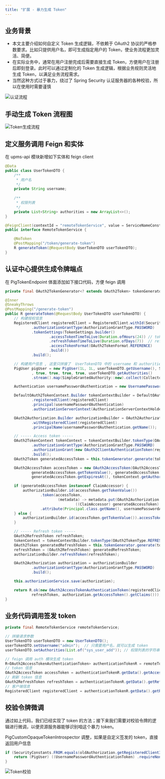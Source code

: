```yaml
---
title: "扩展 - 暴力生成 Token"
---
```


## 业务背景

- 本文主要介绍如何自定义 Token 生成逻辑，<Warning>不依赖于 OAuth2 协议的严格参数要求</Warning>。比如只提供用户名，即可生成指定用户的 Token，使业务流程更加灵活、简便。
- 在实际业务中，通常在用户注册完成后需要直接生成 Token，方便用户在注册后即刻登录。此时可以通过定制化的 Token 生成逻辑，根据业务规则灵活地生成 Token，以满足业务流程需求。
- <Warning>当然这种方式过于暴力，绕过了 Spring Security 认证服务器的各种校验，所以在使用时需要谨慎</Warning>

![认证流程](/images/1730361988944-f5096ea3-2917-4fd9-a7d4-503f2855a193.png)

## 手动生成 Token 流程图

![Token生成流程](https://minio.pigx.top/oss/202305/1683870985.jpeg)

## 定义服务调用 Feign 和实体

在 upms-api 模块新增如下实体和 feign client

```java
@Data
public class UserTokenDTO {
    /**
     * 用户名
     */
    private String username;
    
    /**
     * 权限列表
     */
    private List<String> authorities = new ArrayList<>();
}
```

```java
@FeignClient(contextId = "remoteTokenService", value = ServiceNameConstants.AUTH_SERVICE)
public interface RemoteTokenService {

    @NoToken
    @PostMapping("/token/generate-token")
    R generateToken(@RequestBody UserTokenDTO userTokenDTO);
}
```

## 认证中心提供生成令牌端点

在 PigTokenEndpoint 体面添加如下接口代码，方便 feign 调用

```java
private final OAuth2TokenGenerator<? extends OAuth2Token> tokenGenerator;

@Inner
@SneakyThrows
@PostMapping("/generate-token")
public R generateToken(@RequestBody UserTokenDTO userTokenDTO) {
    // 构建授权信息
    RegisteredClient registeredClient = RegisteredClient.withId(SecurityConstants.FROM).clientId(SecurityConstants.FROM)
            .authorizationGrantType(AuthorizationGrantType.PASSWORD)
            .tokenSettings(TokenSettings.builder()
                    .accessTokenTimeToLive(Duration.ofHours(24)) // token 有效期 24 小时
                    .refreshTokenTimeToLive(Duration.ofDays(7))  // refresh token 有效期 7 天
                    .accessTokenFormat(OAuth2TokenFormat.REFERENCE)
                    .build())
            .build();

    // 构建用户信息 , 这里只拼接了  UserTokenDTO 中的 username 和 authorities，其他字段写死，可以自行场地；
    PigUser pigUser = new PigUser(1L, 1L, userTokenDTO.getUsername(), StrUtil.EMPTY, StrUtil.EMPTY
            , true, true, true, true, userTokenDTO.getAuthorities()
            .stream().map(SimpleGrantedAuthority::new).collect(Collectors.toList()));

    Authentication usernamePasswordAuthentication = new UsernamePasswordAuthenticationToken(pigUser, StrUtil.EMPTY);

    DefaultOAuth2TokenContext.Builder tokenContextBuilder = DefaultOAuth2TokenContext.builder()
            .registeredClient(registeredClient)
            .principal(usernamePasswordAuthentication)
            .authorizationServerContext(AuthorizationServerContextHolder.getContext());

    OAuth2Authorization.Builder authorizationBuilder = OAuth2Authorization
            .withRegisteredClient(registeredClient)
            .principalName(usernamePasswordAuthentication.getName());

    // ----- Access token -----
    OAuth2TokenContext tokenContext = tokenContextBuilder.tokenType(OAuth2TokenType.ACCESS_TOKEN)
            .authorizationGrantType(AuthorizationGrantType.PASSWORD)
            .authorizationGrant(new OAuth2ClientAuthenticationToken(registeredClient, ClientAuthenticationMethod.CLIENT_SECRET_BASIC, null))
            .build();
    OAuth2Token generatedAccessToken = this.tokenGenerator.generate(tokenContext);

    OAuth2AccessToken accessToken = new OAuth2AccessToken(OAuth2AccessToken.TokenType.BEARER,
            generatedAccessToken.getTokenValue(), generatedAccessToken.getIssuedAt(),
            generatedAccessToken.getExpiresAt(), tokenContext.getAuthorizedScopes());

    if (generatedAccessToken instanceof ClaimAccessor) {
        authorizationBuilder.id(accessToken.getTokenValue())
                .token(accessToken,
                        (metadata) -> metadata.put(OAuth2Authorization.Token.CLAIMS_METADATA_NAME,
                                ((ClaimAccessor) generatedAccessToken).getClaims()))
                .attribute(Principal.class.getName(), usernamePasswordAuthentication);
    } else {
        authorizationBuilder.id(accessToken.getTokenValue()).accessToken(accessToken);
    }

    // ----- Refresh token -----
    OAuth2RefreshToken refreshToken;
    tokenContext = tokenContextBuilder.tokenType(OAuth2TokenType.REFRESH_TOKEN).build();
    OAuth2Token generatedRefreshToken = this.tokenGenerator.generate(tokenContext);
    refreshToken = (OAuth2RefreshToken) generatedRefreshToken;
    authorizationBuilder.refreshToken(refreshToken);

    OAuth2Authorization authorization = authorizationBuilder
            .authorizationGrantType(AuthorizationGrantType.PASSWORD)
            .build();

    this.authorizationService.save(authorization);

    return R.ok(new OAuth2AccessTokenAuthenticationToken(registeredClient, usernamePasswordAuthentication, accessToken,
            refreshToken, authorization.getAccessToken().getClaims()));
}
```

## 业务代码调用签发 token

```java
private final RemoteTokenService remoteTokenService;

// 拼接请求参数
UserTokenDTO userTokenDTO = new UserTokenDTO();
userTokenDTO.setUsername("admin");  // 只需要用户名，就可以生成 token
userTokenDTO.setAuthorities(List.of("sys_user_add")); // 权限列表的字符串，能调用的接口范围

// feign 调用 auth 模块生成 token
R<OAuth2AccessTokenAuthenticationToken> authenticationTokenR = remoteTokenService.generateToken(userTokenDTO);
// token 信息
OAuth2AccessToken accessToken = authenticationTokenR.getData().getAccessToken();
// 刷新 token 信息
OAuth2RefreshToken refreshToken = authenticationTokenR.getData().getRefreshToken();
// 客户端信息
RegisteredClient registeredClient = authenticationTokenR.getData().getRegisteredClient();
```

## 校验令牌微调

通过如上代码，我们已经实现了 token 的方法；接下来我们<Warning>需要对校验令牌的逻辑进行微调，以便资源服务器能够识别咱这个暴力 token。</Warning>

PigCustomOpaqueTokenIntrospector 调整，如果是自定义签发的 token，直接返回用户信息

```java
if (SecurityConstants.FROM.equals(oldAuthorization.getRegisteredClientId())){
    return (PigUser) ((UsernamePasswordAuthenticationToken) .requireNonNull(oldAuthorization).getAttributes().get(Principal.class.getName())).getPrincipal();
}
```

![Token校验](/images/1730361982619-55fb5a98-468e-4ba5-9b75-0f77a7a0cbe0.png)
